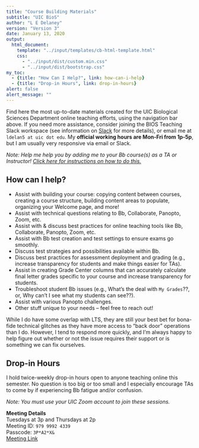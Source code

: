 ```yaml
---
title: "Course Building Materials"
subtitle: "UIC BioS"
author: "L E Delaney"
version: "Version 3"
date: January 13, 2020
output:
  html_document:
    template: "../input/templates/cb-html-template.html"
    css:
      - "../input/dist/custom.min.css"
      - "../input/dist/bootstrap.css"
my_toc:
  - {title: "How Can I Help?", link: how-can-i-help}
  - {title: "Drop-in Hours", link: drop-in-hours}
alert: false
alert_message: ""
---
```


Find here the most up-to-date materials created for the UIC Biological Sciences Department online teaching efforts, using the navigation bar above. If you need more assistance, consider joining the BIOS Teaching Slack workspace (see information on [Slack](https://ledelaney.org/cb-materials/slack/BIOS-Slack-Overview.html){target="_blank"} for more details), or email me at `ldelan5 at uic dot edu`. My **official working hours are Mon-Fri from 1p-5p**, but I am usually very responsive via email or Slack. 

_Note: Help me help you by adding me to your Bb course(s) as a TA or Instructor! 
<a href="https://ledelaney.org/cb-materials/blackboard/BIOS-Bb-AddMe.html#Add_an_Individual_to_a_Bb_Course" target="_blank">Click here for instructions on how to do this.</a>_

## How can I help?

+ Assist with building your course: copying content between courses, creating a course structure, building content areas to populate, organizing your Welcome page, and more!
+ Assist with technical questions relating to Bb, Collaborate, Panopto, Zoom, etc.
+ Assist with \& discuss best practices for online teaching tools like Bb, Collaborate, Panopto, Zoom, etc.
+ Assist with Bb test creation and test settings to ensure exams go smoothly.
+ Discuss test strategies and possibilities available within Bb.
+ Discuss best practices for assessment deployment and grading (e.g., increase transparency for students and make things easier for TAs).
+ Assist in creating Grade Center columns that can accurately calculate final letter grades specific to your course and increase transparency for students.
+ Troubleshoot student Bb issues (e.g., What's the deal with `My Grades`??, or, Why can't I see what my students can see??).
+ Assist with various Panopto challenges.
+ Other stuff unique to your needs -- feel free to reach out!

While I do have some overlap with LTS, they are still your best bet for bona-fide technical glitches as they have more access to "back door" operations than I do. However, I tend to respond more quickly, and I'm always happy to help figure out whether or not the issue requires their support or is something we can fix ourselves.

## Drop-in Hours

I hold twice-weekly drop-in hours open to anyone teaching online this semester. No question is too big or too small and I especially encourage TAs to come by if experiencing Bb fatigue and/or confusion. 

_Note: You must use your UIC Zoom account to join these sessions._

**Meeting Details** <br>
Tuesdays at 3p and Thursdays at 2p <br>
Meeting ID: `979 9992 4339` <br>
Passcode: `3P*A2*X&` <br>
[Meeting Link](https://uic.zoom.us/j/97999924339?pwd=dFlBdHRUNDZSdCtyYXJsSzZWM1g0QT09){target="_blank"}

<!-- # Materials -->

<!-- ## Blackboard -->

<!-- + <a href="http://ledelaney.org/cb-materials/blackboard/BIOS-Bb-Tests.html" target="_blank">Blackboard tests</a> -->
<!-- + <a href="http://ledelaney.org/cb-materials/blackboard/BIOS-Bb-Assignments.html" target="_blank">Blackboard assignments and rubrics</a> -->
<!-- + <a href="http://ledelaney.org/cb-materials/blackboard/BIOS-Bb-CopyMoveMaterials.html" target="_blank">Copy and move items between Blackboard courses</a> -->
<!-- + <a href="http://ledelaney.org/cb-materials/blackboard/BIOS-Bb-AddMe.html" target="_blank">Add users to Blackboard courses</a> -->

<!-- ## Zoom for Synchronous Teaching -->

<!-- + <a href="http://ledelaney.org/cb-materials/zoom/BIOS-Zoom-SynchLecture.html" target="_blank">Brief guide to Zoom in Bb</a> -->

<!-- ## Panopto for Asynchronous Teaching -->

<!-- + <a href="http://ledelaney.org/cb-materials/panopto/BIOS-Panopto-Overview.html" target="_blank">Brief guide to Panopto in Bb</a> -->

<!-- ## Slack -->

<!-- + <a href="http://ledelaney.org/cb-materials/slack/BIOS-Slack-Overview.html" target="_blank">Brief guide to using Slack</a> -->

